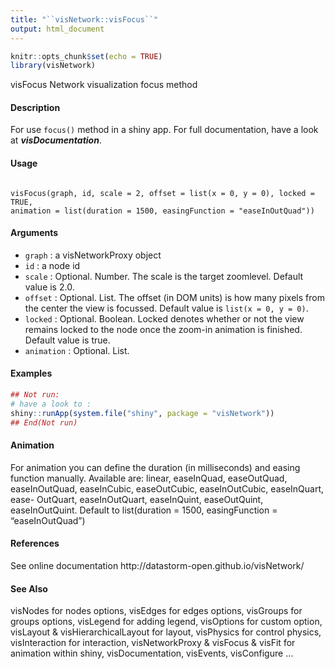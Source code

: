 ```yaml
---
title: "``visNetwork::visFocus``"
output: html_document
---
```

```r
knitr::opts_chunk$set(echo = TRUE)
library(visNetwork)
```

visFocus Network visualization focus method

#### Description

For use ``focus()`` method in a shiny app. For full documentation, have a look at ***visDocumentation***.

#### Usage

<pre><code>
visFocus(graph, id, scale = 2, offset = list(x = 0, y = 0), locked = TRUE,
animation = list(duration = 1500, easingFunction = "easeInOutQuad"))
</code></pre>

#### Arguments

* ``graph`` : a visNetworkProxy object
* ``id`` : a node id
* ``scale`` : Optional. Number. The scale is the target zoomlevel. Default value is 2.0.
* ``offset`` : Optional. List. The offset (in DOM units) is how many pixels from the center the view is focussed. Default value is ``list(x = 0, y = 0)``.
* ``locked`` : Optional. Boolean. Locked denotes whether or not the view remains locked to the node once the zoom-in animation is finished. Default value is true.
* ``animation`` : Optional. List. 

#### Examples
```r
## Not run:
# have a look to :
shiny::runApp(system.file("shiny", package = "visNetwork"))
## End(Not run)
```


#### Animation

For animation you can define the duration (in milliseconds) and easing function manually. Available are: linear, easeInQuad, easeOutQuad, easeInOutQuad, easeInCubic, easeOutCubic, easeInOutCubic, easeInQuart, ease-
OutQuart, easeInOutQuart, easeInQuint, easeOutQuint, easeInOutQuint. Default to list(duration = 1500, easingFunction = "easeInOutQuad")

#### References
See online documentation http://datastorm-open.github.io/visNetwork/

#### See Also
visNodes for nodes options, visEdges for edges options, visGroups for groups options, visLegend 
for adding legend, visOptions for custom option, visLayout & visHierarchicalLayout for layout, visPhysics for control physics, visInteraction for interaction, visNetworkProxy & visFocus & visFit for animation within shiny, visDocumentation, visEvents, visConfigure ...
